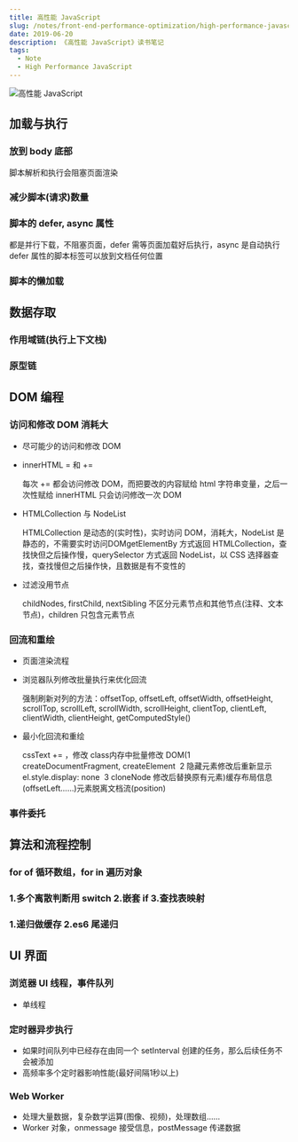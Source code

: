 ```yaml
---
title: 高性能 JavaScript
slug: /notes/front-end-performance-optimization/high-performance-javascript
date: 2019-06-20
description: 《高性能 JavaScript》读书笔记
tags:
  - Note
  - High Performance JavaScript
---
```


![高性能 JavaScript](./images/高性能JavaScript.png)

## 加载与执行

### 放到 body 底部

脚本解析和执行会阻塞页面渲染

### 减少脚本(请求)数量

### 脚本的 defer, async 属性

都是并行下载，不阻塞页面，defer 需等页面加载好后执行，async 是自动执行defer 属性的脚本标签可以放到文档任何位置

### 脚本的懒加载

## 数据存取

### 作用域链(执行上下文栈)

### 原型链

## DOM 编程

### 访问和修改 DOM 消耗大

- 尽可能少的访问和修改 DOM
- innerHTML = 和 +=

  每次 += 都会访问修改 DOM，而把要改的内容赋给 html 字符串变量，之后一次性赋给 innerHTML 只会访问修改一次 DOM

- HTMLCollection 与 NodeList

  HTMLCollection 是动态的(实时性)，实时访问 DOM，消耗大，NodeList 是静态的，不需要实时访问DOMgetElementBy 方式返回 HTMLCollection，查找快但之后操作慢，querySelector 方式返回 NodeList，以 CSS 选择器查找，查找慢但之后操作快，且数据是有不变性的

- 过滤没用节点

  childNodes, firstChild, nextSibling 不区分元素节点和其他节点(注释、文本节点)，children 只包含元素节点

### 回流和重绘

- 页面渲染流程
- 浏览器队列修改批量执行来优化回流

  强制刷新对列的方法：offsetTop, offsetLeft, offsetWidth, offsetHeight, scrollTop, scrollLeft, scrollWidth, scrollHeight, clientTop, clientLeft, clientWidth, clientHeight, getComputedStyle()

- 最小化回流和重绘

  cssText += ，修改 class内存中批量修改 DOM(1 createDocumentFragment, createElement  2 隐藏元素修改后重新显示 el.style.display: none  3 cloneNode 修改后替换原有元素)缓存布局信息(offsetLeft……)元素脱离文档流(position)

### 事件委托

## 算法和流程控制

### for of 循环数组，for in 遍历对象

### 1.多个离散判断用 switch 2.嵌套 if 3.查找表映射

### 1.递归做缓存 2.es6 尾递归

## UI 界面

### 浏览器 UI 线程，事件队列

- 单线程

### 定时器异步执行

- 如果时间队列中已经存在由同一个 setInterval 创建的任务，那么后续任务不会被添加
- 高频率多个定时器影响性能(最好间隔1秒以上)

### Web Worker

- 处理大量数据，复杂数学运算(图像、视频)，处理数组……
- Worker 对象，onmessage 接受信息，postMessage 传递数据
